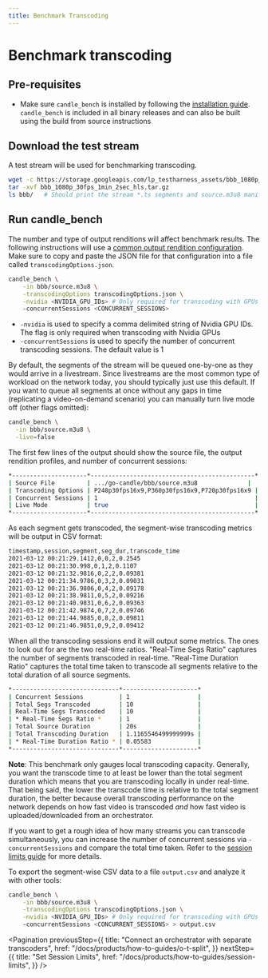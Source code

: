 ```yaml
---
title: Benchmark Transcoding
---
```


# Benchmark transcoding

## Pre-requisites

- Make sure `candle_bench` is installed by following the
  [installation guide](/docs/installation/install-candle). `candle_bench` is
  included in all binary releases and can also be built using the build from
  source instructions

## Download the test stream

A test stream will be used for benchmarking transcoding.

```bash
wget -c https://storage.googleapis.com/lp_testharness_assets/bbb_1080p_30fps_1min_2sec_hls.tar.gz
tar -xvf bbb_1080p_30fps_1min_2sec_hls.tar.gz
ls bbb/   # Should print the stream *.ts segments and source.m3u8 manifest
```

## Run candle_bench

The number and type of output renditions will affect benchmark results. The
following instructions will use a
[common output rendition configuration](https://github.com/CandlePlatforms/go-candle/blob/master/cmd/candle_bench/transcodingOptions.json).
Make sure to copy and paste the JSON file for that configuration into a file
called `transcodingOptions.json`.

```bash
candle_bench \
    -in bbb/source.m3u8 \
    -transcodingOptions transcodingOptions.json \
    -nvidia <NVIDIA_GPU_IDs> # Only required for transcoding with GPUs
    -concurrentSessions <CONCURRENT_SESSIONS>
```

- `-nvidia` is used to specify a comma delimited string of Nvidia GPU IDs. The
  flag is only required when transcoding with Nvidia GPUs
- `-concurrentSessions` is used to specify the number of concurrent transcoding
  sessions. The default value is 1

By default, the segments of the stream will be queued one-by-one as they would
arrive in a livestream. Since livestreams are the most common type of workload
on the network today, you should typically just use this default. If you want to
queue all segments at once without any gaps in time (replicating a
video-on-demand scenario) you can manually turn live mode off (other flags
omitted):

```bash
candle_bench \
  -in bbb/source.m3u8 \
  -live=false
```

The first few lines of the output should show the source file, the output
rendition profiles, and number of concurrent sessions:

```bash
*---------------------*----------------------------------------------*
| Source File         | .../go-candle/bbb/source.m3u8              |
| Transcoding Options | P240p30fps16x9,P360p30fps16x9,P720p30fps16x9 |
| Concurrent Sessions | 1                                            |
| Live Mode           | true                                         |
*---------------------*----------------------------------------------*
```

As each segment gets transcoded, the segment-wise transcoding metrics will be
output in CSV format:

```bash
timestamp,session,segment,seg_dur,transcode_time
2021-03-12 00:21:29.1412,0,0,2,0.2545
2021-03-12 00:21:30.998,0,1,2,0.1107
2021-03-12 00:21:32.9816,0,2,2,0.09381
2021-03-12 00:21:34.9786,0,3,2,0.09031
2021-03-12 00:21:36.9806,0,4,2,0.09178
2021-03-12 00:21:38.9811,0,5,2,0.09216
2021-03-12 00:21:40.9831,0,6,2,0.09363
2021-03-12 00:21:42.9874,0,7,2,0.09746
2021-03-12 00:21:44.9885,0,8,2,0.09811
2021-03-12 00:21:46.9851,0,9,2,0.09412
```

When all the transcoding sessions end it will output some metrics. The ones to
look out for are the two real-time ratios. "Real-Time Segs Ratio" captures the
number of segments transcoded in real-time. "Real-Time Duration Ratio" captures
the total time taken to transcode all segments relative to the total duration of
all source segments.

```bash
*------------------------------*---------------------*
| Concurrent Sessions          | 1                   |
| Total Segs Transcoded        | 10                  |
| Real-Time Segs Transcoded    | 10                  |
| * Real-Time Segs Ratio *     | 1                   |
| Total Source Duration        | 20s                 |
| Total Transcoding Duration   | 1.1165546499999999s |
| * Real-Time Duration Ratio * | 0.05583             |
*------------------------------*---------------------*
```

**Note**: This benchmark only gauges local transcoding capacity. Generally, you
want the transcode time to at least be lower than the total segment duration
which means that you are transcoding locally in under real-time. That being
said, the lower the transcode time is relative to the total segment duration,
the better because overall transcoding performance on the network depends on how
fast video is transcoded _and_ how fast video is uploaded/downloaded from an
orchestrator.

If you want to get a rough idea of how many streams you can transcode
simultaneously, you can increase the number of concurrent sessions via
`-concurrentSessions` and compare the total time taken. Refer to the
[session limits guide](/docs/products/how-to-guides/session-limits) for more
details.

To export the segment-wise CSV data to a file `output.csv` and analyze it with
other tools:

```bash
candle_bench \
    -in bbb/source.m3u8 \
    -transcodingOptions transcodingOptions.json \
    -nvidia <NVIDIA_GPU_IDs> # Only required for transcoding with GPUs
    -concurrentSessions <CONCURRENT_SESSIONS> > output.csv
```

<Pagination
  previousStep={{
    title: "Connect an orchestrator with separate transcoders",
    href: "/docs/products/how-to-guides/o-t-split",
  }}
  nextStep={{
    title: "Set Session Limits",
    href: "/docs/products/how-to-guides/session-limits",
  }}
/>
